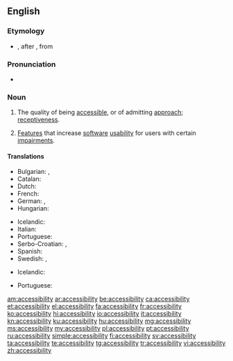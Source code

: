==English==
{{wikipedia}}

===Etymology===
* {{suffix|accessible|ity|lang=en}}, after {{etyl|LL.|en}} {{term|accessibilitas|lang=la}}, from {{etyl|la|en}} {{term|accessibilis|lang=la}}
 
===Pronunciation===
* {{a|US}} {{IPA|/æk.ˌsɛs.ə.ˈbɪl.ət.i/|lang=en}}

===Noun===
{{en-noun|accessibilities}}

# The quality of being [[accessible]], or of admitting [[approach]]; [[receptiveness]].
# {{context|computing|lang=en}} [[feature|Feature]]s that increase [[software]] [[usability]] for users with certain [[impairment]]s.

====Translations====
{{trans-top|the quality of being accessible, or of admitting approach}}
* Bulgarian: {{t+|bg|достъпност}}, {{t|bg|достижимост}}
* Catalan: {{t|ca|accessibilitat|f}}
* Dutch: {{t+|nl|toegankelijkheid|f}}
* French: {{t+|fr|accessibilité|f}}
* German: {{t|de|Zugänglichkeit|f}}, {{t+|de|Barrierefreiheit|f}}
* Hungarian: {{t+|hu|hozzáférhetőség}}
{{trans-mid}}
* Icelandic: {{t|is|aðgengileiki|m}}
* Italian: {{t+|it|accessibilità|f}}
* Portuguese: {{t+|pt|acessibilidade|f}}
* Serbo-Croatian: {{t+|sh|dostupnost}}, {{t+|sh|pristupačnost}}
* Spanish: {{t+|es|accesibilidad|f}}
* Swedish: {{t+|sv|tillgänglighet|c}}, {{t|sv|åtkomlighet|c}}
{{trans-bottom}}
{{trans-top|feature that increases software usability}}
* Icelandic: {{t|is|aðgengileiki|m}}
{{trans-mid}}
* Portuguese: {{t+|pt|acessibilidade|f}}
{{trans-bottom}}

[[am:accessibility]]
[[ar:accessibility]]
[[be:accessibility]]
[[ca:accessibility]]
[[et:accessibility]]
[[el:accessibility]]
[[fa:accessibility]]
[[fr:accessibility]]
[[ko:accessibility]]
[[hi:accessibility]]
[[io:accessibility]]
[[it:accessibility]]
[[kn:accessibility]]
[[ku:accessibility]]
[[hu:accessibility]]
[[mg:accessibility]]
[[ms:accessibility]]
[[my:accessibility]]
[[pl:accessibility]]
[[pt:accessibility]]
[[ru:accessibility]]
[[simple:accessibility]]
[[fi:accessibility]]
[[sv:accessibility]]
[[ta:accessibility]]
[[te:accessibility]]
[[tg:accessibility]]
[[tr:accessibility]]
[[vi:accessibility]]
[[zh:accessibility]]